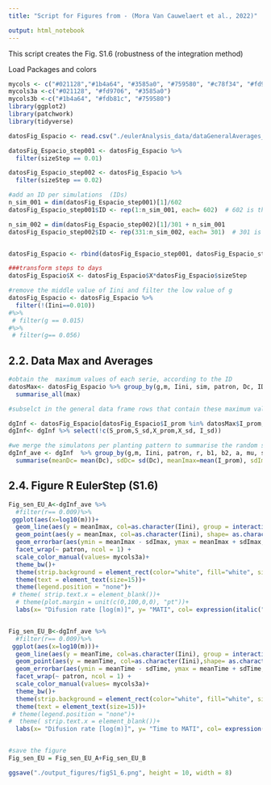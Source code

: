 ```yaml
---
title: "Script for Figures from - (Mora Van Cauwelaert et al., 2022)"

output: html_notebook
---
```


This script creates the Fig. S1.6 (robustness of the integration method)

Load Packages and colors

```r
mycols <- c("#021128","#1b4a64", "#3585a0", "#759580", "#c78f34", "#fd9706","#fdb81c","#fbdb30")
mycols3a <-c("#021128", "#fd9706", "#3585a0")
mycols3b <-c("#1b4a64", "#fdb81c", "#759580")
library(ggplot2)
library(patchwork)
library(tidyverse)

```



```r
datosFig_Espacio <- read.csv("./eulerAnalysis_data/dataGeneralAverages_Euler.csv")

datosFig_Espacio_step001 <- datosFig_Espacio %>%
  filter(sizeStep == 0.01)

datosFig_Espacio_step002 <- datosFig_Espacio %>%
  filter(sizeStep == 0.02)

#add an ID per simulations  (IDs)
n_sim_001 = dim(datosFig_Espacio_step001)[1]/602
datosFig_Espacio_step001$ID <- rep(1:n_sim_001, each= 602)  # 602 is the number of steps per simulations after the filter

n_sim_002 = dim(datosFig_Espacio_step002)[1]/301 + n_sim_001
datosFig_Espacio_step002$ID <- rep(331:n_sim_002, each= 301)  # 301 is the number of steps per simulations after the filter


datosFig_Espacio <- rbind(datosFig_Espacio_step001, datosFig_Espacio_step002)  #we reunite them again

###transform steps to days 
datosFig_Espacio$X <- datosFig_Espacio$X*datosFig_Espacio$sizeStep 

#remove the middle value of Iini and filter the low value of g
datosFig_Espacio <- datosFig_Espacio %>% 
  filter(!(Iini==0.010))
#%>%  
 # filter(g == 0.015)  
#%>%  
 # filter(g== 0.056) 
```

## 2.2. Data Max and Averages

```r

#obtain the  maximum values of each serie, according to the ID
datosMax<- datosFig_Espacio %>% group_by(g,m, Iini, sim, patron, Dc, ID) %>%
  summarise_all(max)

#subselct in the general data frame rows that contain these maximum values. This procedure works since the values have mutiple decimals, and we don't have to simulations with the exact same value

dgInf <- datosFig_Espacio[datosFig_Espacio$I_prom %in% datosMax$I_prom, ]
dgInf<- dgInf %>% select(!c(S_prom,S_sd,X_prom,X_sd, I_sd))

#we merge the simulatons per planting pattern to summarise the random simulations and have an average and a standard deviation, only for that planting pattern
dgInf_ave <- dgInf  %>% group_by(g,m, Iini, patron, r, b1, b2, a, mu, sizeStep) %>%  
  summarise(meanDc= mean(Dc), sdDc= sd(Dc), meanImax=mean(I_prom), sdImax= sd(I_prom),meanTime=mean(X), sdTime= sd(X), ID=mean(ID) ) 

```

## 2.4. Figure R EulerStep (S1.6)

```r
Fig_sen_EU_A<-dgInf_ave %>%
  #filter(r== 0.009)%>%
 ggplot(aes(x=log10(m)))+
  geom_line(aes(y = meanImax, col=as.character(Iini), group = interaction(sizeStep, Iini)), size=0.5) +
  geom_point(aes(y = meanImax, col=as.character(Iini), shape= as.character(sizeStep)), size= 3) +
  geom_errorbar(aes(ymin = meanImax - sdImax, ymax = meanImax + sdImax, col=as.character(Iini)),alpha=0.75) +
  facet_wrap(~ patron, ncol = 1) +
  scale_color_manual(values= mycols3a)+
  theme_bw()+
  theme(strip.background = element_rect(color="white", fill="white", size=1.5))+
  theme(text = element_text(size=15))+
  theme(legend.position = "none")+
 # theme( strip.text.x = element_blank())+
  # theme(plot.margin = unit(c(0,100,0,0), "pt"))+
  labs(x= "Difusion rate [log(m)]", y= "MATI", col= expression(italic("I0")), shape= expression(Delta))


Fig_sen_EU_B<-dgInf_ave %>%
  #filter(r== 0.009)%>%
 ggplot(aes(x=log10(m)))+
  geom_line(aes(y = meanTime, col=as.character(Iini), group = interaction(sizeStep, Iini)), size=0.5) +
  geom_point(aes(y = meanTime, col=as.character(Iini),shape= as.character(sizeStep)), size= 3) +
  geom_errorbar(aes(ymin = meanTime - sdTime, ymax = meanTime + sdTime, col=as.character(Iini)),alpha=0.75) +
  facet_wrap(~ patron, ncol = 1) +
  scale_color_manual(values= mycols3a)+
  theme_bw()+
  theme(strip.background = element_rect(color="white", fill="white", size=1.5))+
  theme(text = element_text(size=15))+
 # theme(legend.position = "none")+
#  theme( strip.text.x = element_blank())+
  labs(x= "Difusion rate [log(m)]", y= "Time to MATI", col= expression(italic("I0")), shape= expression(paste(Delta, "t")))


#save the figure 
Fig_sen_EU = Fig_sen_EU_A+Fig_sen_EU_B

ggsave("./output_figures/figS1_6.png", height = 10, width = 8)


```


